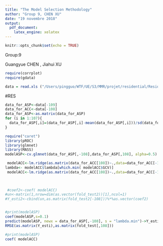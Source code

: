 ```yaml
---
title: "The Model Selection Methodology"
author: "Group 9, CHEN XU"
date: "19 novembre 2018"
output: 
  pdf_document: 
    latex_engine: xelatex
---
```


```r
knitr::opts_chunk$set(echo = TRUE)
```
Group:9

Guangyue CHEN , Jiahui XU

```r
require(corrplot)
require(gdata)

data = read.xls ("/Users/pingguo/WTF/UE/S3/MMR/projet/residential/Residential-Building-Data-Set.xlsx", sheet = 1, header = TRUE)

```





#RES
```r
data_for_ASP<-data[-109]
data_for_ACC<-data[-108]
data_for_ASP<-as.matrix(data_for_ASP)
for (i in 1:107){
  data_for_ASP[,i]=(data_for_ASP[,i]-mean(data_for_ASP[,i]))/sd(data_for_ASP[,i])
}

```

```r
require("caret")
library(pROC)
library(glmnet)
library(MASS)
modelASP<-cv.glmnet(data_for_ASP[,-108],data_for_ASP[,108], alpha=0.5)

 modelACC<-lm.ridge(as.matrix(data_for_ACC[108])~.,data=data_for_ACC[-108],lambda=seq(0,10,0.01))
lambda<- modelACC$lambda[which.min( modelACC$GCV)]
 modelACC<-lm.ridge(as.matrix(data_for_ACC[108])~.,data=data_for_ACC[-108],lambda=lambda)

 
 
 #coef2<-coef( modelACC)
#un<-matrix(1,nrow=dim(as.vector(fold_test2))[1],ncol=1)
#Y_esti2<-cbind(un,as.matrix(fold_test2[-108]))%*%as.vector(coef2)



```

```r
#print(modelASP)
coef(modelASP,s=0.1)
predict(modelASP, newx = data_for_ASP[,-108], s = "lambda.min")->Y_esti
RMSE(as.matrix(Y_esti),as.matrix(fold_test[,108]))
```
```r
#print(modelASP)
coef( modelACC)

```

